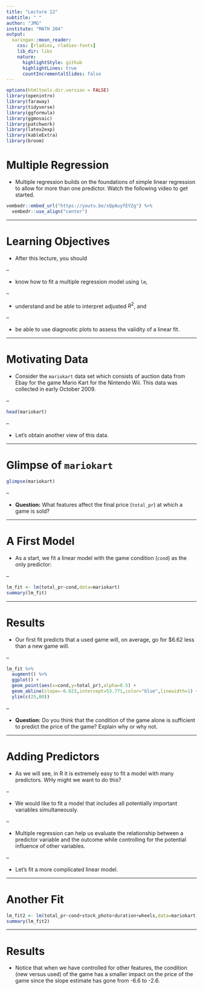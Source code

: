 ```yaml
---
title: "Lecture 12"
subtitle: " "
author: "JMG"
institute: "MATH 204"
output:
  xaringan::moon_reader:
    css: [rladies, rladies-fonts]
    lib_dir: libs
    nature:
      highlightStyle: github
      highlightLines: true
      countIncrementalSlides: false
---
```



```r
options(htmltools.dir.version = FALSE)
library(openintro)
library(faraway)
library(tidyverse)
library(ggformula)
library(ggmosaic)
library(patchwork)
library(latex2exp)
library(kableExtra)
library(broom)
```


# Multiple Regression

- Multiple regression builds on the foundations of simple linear regression to allow for more than one predictor. Watch the following video to get started.

```r
vembedr::embed_url("https://youtu.be/sQpAuyfEYZg") %>%
  vembedr::use_align("center")
```

---

# Learning Objectives

- After this lecture, you should

--

  - know how to fit a multiple regression model using `lm`,
  
--

  - understand and be able to interpret adjusted $R^2$, and 
  
--

  - be able to use diagnostic plots to assess the validity of a linear fit. 
  
---

# Motivating Data

- Consider the `mariokart` data set which consists of auction data from Ebay for the game Mario Kart for the Nintendo Wii. This data was collected in early October 2009.

--

```r
head(mariokart)
```

--

- Let's obtain another view of this data.

---

# Glimpse of `mariokart`

```r
glimpse(mariokart)
```

--

- **Question:** What features affect the final price (`total_pr`) at which a game is sold? 

---

# A First Model

- As a start, we fit a linear model with the game condition (`cond`) as the only predictor:

--

```r
lm_fit <- lm(total_pr~cond,data=mariokart)
summary(lm_fit)
```

---

# Results

- Our first fit predicts that a used game will, on average, go for $6.62 less than a new game will. 

--

```r
lm_fit %>% 
  augment() %>% 
  ggplot() + 
  geom_point(aes(x=cond,y=total_pr),alpha=0.5) +
  geom_abline(slope=-6.623,intercept=53.771,color="blue",linewidth=1) + 
  ylim(c(25,80))
```


--

- **Question:** Do you think that the condition of the game alone is sufficient to predict the price of the game? Explain why or why not. 

---

# Adding Predictors

- As we will see, in R it is extremely easy to fit a model with many predictors. WHy might we want to do this? 

--

- We would like to fit a model that includes all potentially important variables simultaneously. 

--


- Multiple regression can help us evaluate the relationship between a predictor variable and the outcome while controlling for the potential influence of other variables. 

--

- Let's fit a more complicated linear model.

---

# Another Fit

```r
lm_fit2 <- lm(total_pr~cond+stock_photo+duration+wheels,data=mariokart)
summary(lm_fit2)
```


---

# Results

- Notice that when we have controlled for other features, the condition (new versus used) of the game  has a smaller impact on the price of the game since the slope estimate has gone from -6.6 to -2.6. 